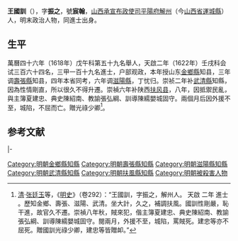{{Otheruses|other=名为王振之的其他人物|王振之}}

'''王國訓'''（{{bd|？||1635年|catIdx=}}），字'''振之'''，號'''宸翰'''，[[山西承宣布政使司|山西承宣布政使司]][[平陽府|平陽府]][[解州|解州]]（今[[山西省|山西省]][[運城縣|運城縣]]）人，明末政治人物，同進士出身。

== 生平 ==
萬曆四十六年（1618年）戊午科第五十九名舉人，天啟二年（1622年）壬戌科会试三百六十四名，三甲一百十九名進士，户部观政，本年授山东[[金鄉縣|金鄉縣]]知县，三年调[[壽張縣|壽張縣]]知县，四年本省同考，六年调[[滋陽縣|滋陽縣]]，丁忧归。崇祯二年补[[武清縣|武清縣]]知縣，因為性情剛直，所以很久不得升遷。崇禎六年补陕西[[扶风县|扶风县]]，八年，因抵禦民亂，與主簿夏建忠、典史陳紹南、教諭張弘綱、訓導陳繻嬰城固守。兩個月后因外援不至，城陷，不屈而亡。贈光祿少卿<ref>[[清|清]]·[[张廷玉|张廷玉]]等，《[[明史|明史]]》（卷292）：“王國訓，字振之，解州人。 天啟 二年 進士 。歷知金鄉、壽張、滋陽、武清。坐大計，久之，補調扶風。國訓性剛嚴，恥干進，故官久不遷。崇禎八年秋，賊來犯，偕主簿夏建忠、典史陳紹南、教諭張弘綱、訓導陳繻嬰城固守。閱兩月，外援不至，城陷，罵賊死。建忠等亦不屈死。贈國訓光祿少卿，建忠等皆贈卹。”</ref>。

==参考文献==
{{reflist}}

{{start box}}
{{s-off}}
{{s-before|[[武起潛|武起潛]]}}
{{s-title|明朝武清縣知縣|1629年－1632年}}
{{s-after|[[姚擇揚|姚擇揚]]}}
|-
{{s-before|[[張京|張京]]}}
{{s-title|明朝扶風縣知縣|1633年－1635年}}
{{s-after|[[申靈胤|申靈胤]]}}
{{end box}}

{{天啓二年壬戌科殿試金榜}}

{{Authority control}}

{{DEFAULTSORT:Wang王}}
[[Category:明朝金鄉縣知縣|Category:明朝金鄉縣知縣]]
[[Category:明朝壽張縣知縣|Category:明朝壽張縣知縣]]
[[Category:明朝滋陽縣知縣|Category:明朝滋陽縣知縣]]
[[Category:明朝武清縣知縣|Category:明朝武清縣知縣]]
[[Category:明朝扶風縣知縣|Category:明朝扶風縣知縣]]
[[Category:明朝被殺害人物|Category:明朝被殺害人物]]


{{明朝人物小作品}}
